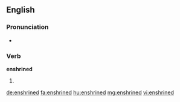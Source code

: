 ==English==

===Pronunciation===
* {{rhymes|aɪnd|lang=en}}

===Verb===
'''enshrined'''

# {{en-past of|enshrine}}

[[de:enshrined]]
[[fa:enshrined]]
[[hu:enshrined]]
[[mg:enshrined]]
[[vi:enshrined]]